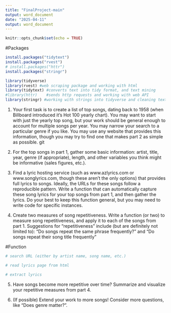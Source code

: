 ```yaml
---
title: "FinalProject-main"
output: word_document
date: "2025-04-11"
output: word_document
---
```


```r
knitr::opts_chunk$set(echo = TRUE)
```

#Packages
```r
install.packages("tidytext")
install.packages("rvest")
# install.packages("httr")
install.packages("stringr")

library(tidyverse)
library(rvest) #web scraping package and working with html
library(tidytext) #converts text into tidy format, and text mining
#library(httr)    #sends http requests and working with web API
library(stringr) #working with strings into tidyverse and cleaning text strings
```


1. Your first task is to create a list of top songs, dating back to 1958 (when Billboard introduced it's Hot 100 yearly chart). You may want to start with just the yearly top song, but your work should be general enough to account for multiple songs per year. You may narrow your search to a particular genre if you like. You may use any website that provides this information, though you may try to find one that makes part 2 as simple as possible.
git 

2. For the top songs in part 1, gather some basic information: artist, title, year, genre (if appropriate), length, and other variables you think might be informative (sales figures, etc.).


3. Find a lyric hosting service (such as www.azlyrics.com or www.songlyrics.com, though these aren't the only options) that provides full lyrics to songs. Ideally, the URLs for these songs follow a reproducible pattern. Write a function that can automatically capture these song lyrics for your top songs from part 1, and then gather the lyrics. Do your best to keep this function general, but you may need to write code for specific instances.


4. Create two measures of song repetitiveness. Write a function (or two) to measure song repetitiveness, and apply it to each of the songs from part 1. Suggestions for "repetitiveness" include (but are definitely not limited to): "Do songs repeat the same phrase frequently?" and "Do songs repeat their song title frequently"


#Function
```r
# search URL (either by artist name, song name, etc.)

# read lyrics page from html

# extract lyrics
```

5. Have songs become more repetitive over time? Summarize and visualize your repetitive measures from part 4. 


6. (If possible) Extend your work to more songs! Consider more questions, like "Does genre matter?".


```r

```
